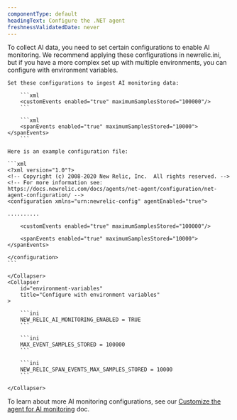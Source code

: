 ```yaml
---
componentType: default
headingText: Configure the .NET agent
freshnessValidatedDate: never
---
```


To collect AI data, you need to set certain configurations to enable AI monitoring. We recommend applying these configurations in newrelic.ini, but if you have a more complex set up with multiple environments, you can configure with environment variables.

<CollapserGroup>
    <Collapser
        id="config-file"
        title="Configure through `newrelic.config`"
    >

    Set these configurations to ingest AI monitoring data:

        ```xml
        <customEvents enabled="true" maximumSamplesStored="100000"/>
        ```

        ```xml
        <spanEvents enabled="true" maximumSamplesStored="10000"></spanEvents>
        ```

    Here is an example configuration file:

    ```xml
    <?xml version="1.0"?>
    <!-- Copyright (c) 2008-2020 New Relic, Inc.  All rights reserved. -->
    <!-- For more information see: https://docs.newrelic.com/docs/agents/net-agent/configuration/net-agent-configuration/ -->
    <configuration xmlns="urn:newrelic-config" agentEnabled="true">
        
    ..........

        <customEvents enabled="true" maximumSamplesStored="100000"/>

        <spanEvents enabled="true" maximumSamplesStored="10000"></spanEvents>

    </configuration>
    ```

    </Collapser>
    <Collapser
        id="environment-variables"
        title="Configure with environment variables"
    >
    
        ```ini
        NEW_RELIC_AI_MONITORING_ENABLED = TRUE
        ```

        ```ini
        MAX_EVENT_SAMPLES_STORED = 100000
        ```

        ```ini
        NEW_RELIC_SPAN_EVENTS_MAX_SAMPLES_STORED = 10000
        ```

    </Collapser>
</CollapserGroup>

To learn about more AI monitoring configurations, see our [Customize the agent for AI monitoring](/docs/ai-monitoring/customize-agent-ai-monitoring) doc.